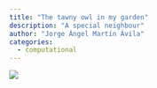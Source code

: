 ```yaml
---
title: "The tawny owl in my garden"
description: "A special neighbour"
author: "Jorge Ángel Martín Ávila"
categories:
  - computational
---
```


![](DSC01147.jpg)
